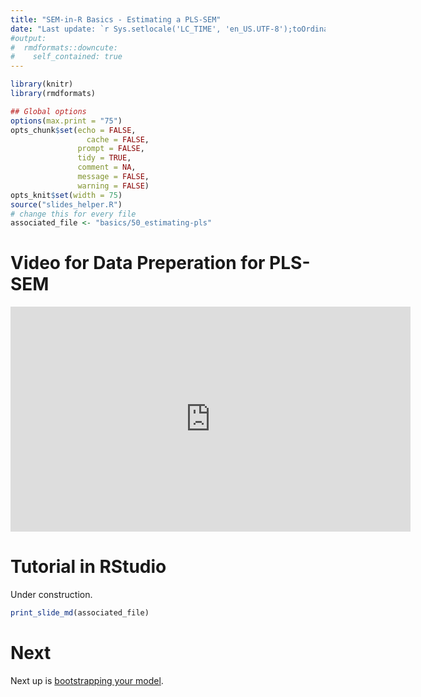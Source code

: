 ```yaml
---
title: "SEM-in-R Basics - Estimating a PLS-SEM"
date: "Last update: `r Sys.setlocale('LC_TIME', 'en_US.UTF-8');toOrdinal::toOrdinalDate(Sys.time())`"
#output:
#  rmdformats::downcute:
#    self_contained: true
---
```



```r
library(knitr)
library(rmdformats)

## Global options
options(max.print = "75")
opts_chunk$set(echo = FALSE,
	             cache = FALSE,
               prompt = FALSE,
               tidy = TRUE,
               comment = NA,
               message = FALSE,
               warning = FALSE)
opts_knit$set(width = 75)
source("slides_helper.R")
# change this for every file
associated_file <- "basics/50_estimating-pls"

```


# Video for Data Preperation for PLS-SEM

<iframe width="640" height="360" src="https://www.youtube.com/embed/ypAzmhf0w_s" frameborder="0" allow="accelerometer; autoplay; clipboard-write; encrypted-media; gyroscope; picture-in-picture" allowfullscreen data-external="1"></iframe>

# Tutorial in RStudio

Under construction.


```r
print_slide_md(associated_file)

```

# Next

Next up is [bootstrapping your model](basics-60-bootstrapping.html).


